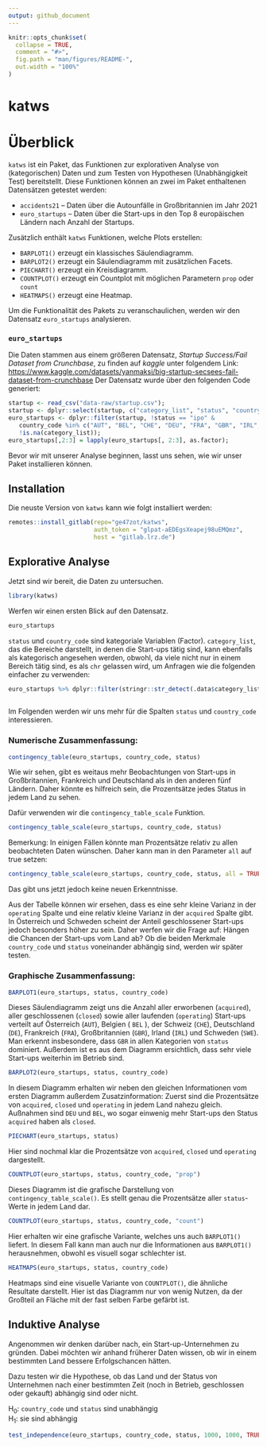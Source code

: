 ```yaml
---
output: github_document
---
```


<!-- README.md is generated from README.Rmd. Please edit that file -->

```r
knitr::opts_chunk$set(
  collapse = TRUE,
  comment = "#>",
  fig.path = "man/figures/README-",
  out.width = "100%"
)
```


# katws

<!-- badges: start -->
<!-- badges: end -->

# Überblick

`katws` ist ein Paket, das Funktionen zur explorativen Analyse von (kategorischen) 
Daten und zum Testen von Hypothesen (Unabhängigkeit Test) bereitstellt.
Diese Funktionen können an zwei im Paket enthaltenen Datensätzen getestet werden:

* `accidents21` -- Daten über die Autounfälle in Großbritannien im Jahr 2021
* `euro_startups` -- Daten über die Start-ups in den Top 8 europäischen Ländern 
nach Anzahl der Startups. 

Zusätzlich enthält `katws` Funktionen, welche Plots erstellen:

* `BARPLOT1()` erzeugt ein klassisches Säulendiagramm.
* `BARPLOT2()` erzeugt ein Säulendiagramm mit zusätzlichen Facets.
* `PIECHART()` erzeugt ein Kreisdiagramm.
* `COUNTPLOT()` erzeugt ein Countplot mit möglichen Parametern `prop` oder `count`
* `HEATMAPS()` erzeugt eine Heatmap.

Um die Funktionalität des Pakets zu veranschaulichen, werden wir den Datensatz 
`euro_startups` analysieren. 

### `euro_startups`
Die Daten stammen aus einem größeren Datensatz, 
_Startup Success/Fail Dataset from Crunchbase_, zu finden auf _kaggle_ unter 
folgendem Link:
<https://www.kaggle.com/datasets/yanmaksi/big-startup-secsees-fail-dataset-from-crunchbase>
Der Datensatz wurde über den folgenden Code generiert:
```r
startup <- read_csv("data-raw/startup.csv");
startup <- dplyr::select(startup, c("category_list", "status", "country_code"));
euro_startups <- dplyr::filter(startup, !status == "ipo" &
   country_code %in% c("AUT", "BEL", "CHE", "DEU", "FRA", "GBR", "IRL", "SWE") &
   !is.na(category_list));
euro_startups[,2:3] = lapply(euro_startups[, 2:3], as.factor);

```

Bevor wir mit unserer Analyse beginnen, lasst uns sehen, wie wir unser Paket
installieren können.

## Installation

Die neuste Version von `katws` kann wie folgt installiert werden:

``` r
remotes::install_gitlab(repo="ge47zot/katws", 
                        auth_token = "glpat-aEDEgsXeapej98uEMQmz",
                        host = "gitlab.lrz.de")
```

## Explorative Analyse

Jetzt sind wir bereit, die Daten zu untersuchen.
```r
library(katws)
```

Werfen wir einen ersten Blick auf den Datensatz.
```r
euro_startups
```
`status` und `country_code` sind kategoriale Variablen (Factor). `category_list`,
das die Bereiche darstellt, in denen die Start-ups tätig sind, kann ebenfalls als
kategorisch angesehen werden, obwohl, da viele nicht nur in einem Bereich tätig sind,
es als `chr` gelassen wird, um Anfragen wie die folgenden einfacher zu verwenden:
```r
euro_startups %>% dplyr::filter(stringr::str_detect(.data$category_list, "Software"))
  
```
Im Folgenden werden wir uns mehr für die Spalten `status` und `country_code` 
interessieren. 

### Numerische Zusammenfassung:
```r
contingency_table(euro_startups, country_code, status)
```
Wie wir sehen, gibt es weitaus mehr Beobachtungen von Start-ups in Großbritannien,
Frankreich und Deutschland als in den anderen fünf Ländern.
Daher könnte es hilfreich sein, die Prozentsätze jedes Status in jedem Land zu sehen.

Dafür verwenden wir die `contingency_table_scale` Funktion. 
```r
contingency_table_scale(euro_startups, country_code, status)
```
Bemerkung: In einigen Fällen könnte man Prozentsätze relativ zu allen beobachteten 
Daten wünschen. Daher kann man in den Parameter `all` 
auf true setzen:
```r
contingency_table_scale(euro_startups, country_code, status, all = TRUE)
```
Das gibt uns jetzt jedoch keine neuen Erkenntnisse.

Aus der Tabelle können wir ersehen, dass es eine sehr kleine Varianz in der 
`operating` Spalte und eine relativ kleine Varianz in der `acquired` Spalte gibt.
In Österreich und Schweden scheint der Anteil geschlossener Start-ups jedoch
besonders höher zu sein.
Daher werfen wir die Frage auf:
Hängen die Chancen der Start-ups vom Land ab?
Ob die beiden Merkmale `country_code` und `status` voneinander abhängig sind, 
werden wir später testen.




### Graphische Zusammenfassung:
```r
BARPLOT1(euro_startups, status, country_code)
```

Dieses Säulendiagramm zeigt uns die Anzahl aller erworbenen (`acquired`), aller geschlossenen (`closed`) sowie aller laufenden (`operating`) Start-ups verteilt auf Österreich (`AUT`), Belgien ( `BEL` ), der Schweiz (`CHE`), Deutschland (`DE`), Frankreich (`FRA`), Großbritannien (`GBR`), Irland (`IRL`) und Schweden (`SWE`). 
Man erkennt insbesondere, dass `GBR` in allen Kategorien von `status` dominiert.
Außerdem ist es aus dem Diagramm ersichtlich, dass sehr viele Start-ups weiterhin im Betrieb sind. 

```r
BARPLOT2(euro_startups, status, country_code)
```

In diesem Diagramm erhalten wir neben den gleichen Informationen vom ersten Diagramm außerdem Zusatzinformation:
Zuerst sind die Prozentsätze von `acquired`, `closed` und `operating` in jedem Land nahezu gleich.
Außnahmen sind `DEU` und `BEL`, wo sogar einwenig mehr Start-ups den Status `acquired` haben als `closed`.

```r
PIECHART(euro_startups, status)
```

Hier sind nochmal klar die Prozentsätze von `acquired`, `closed` und `operating`
dargestellt.

```r
COUNTPLOT(euro_startups, status, country_code, "prop")
```

Dieses Diagramm ist die grafische Darstellung von `contingency_table_scale()`. Es stellt genau die Prozentsätze aller `status`-Werte in jedem Land dar.

```r
COUNTPLOT(euro_startups, status, country_code, "count")
```

Hier erhalten wir eine grafische Variante, welches uns auch `BARPLOT1()` liefert.
In diesem Fall kann man auch nur die Informationen aus `BARPLOT1()` herausnehmen, obwohl es visuell sogar schlechter ist.

```r
HEATMAPS(euro_startups, status, country_code)
```

Heatmaps sind eine visuelle Variante von `COUNTPLOT()`, die ähnliche Resultate darstellt. Hier ist das Diagramm nur von wenig Nutzen, da der Großteil an Fläche mit der fast selben Farbe gefärbt ist.


## Induktive Analyse
Angenommen wir denken darüber nach, ein Start-up-Unternehmen 
zu gründen. Dabei möchten wir anhand früherer Daten wissen, ob wir in einem 
bestimmten Land bessere Erfolgschancen hätten.  

Dazu testen wir die Hypothese, ob das Land und der Status von Unternehmen nach 
einer bestimmten Zeit (noch in Betrieb, geschlossen oder gekauft) abhängig sind 
oder nicht.

H~0~: `country_code` und `status` sind unabhängig \
H~1~: sie sind abhängig



```r
test_independence(euro_startups, country_code, status, 1000, 1000, TRUE);
```

